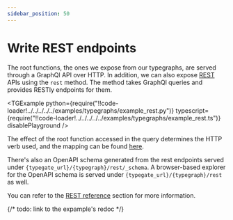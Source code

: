 ```yaml
---
sidebar_position: 50
---
```



# Write REST endpoints

The root functions, the ones we expose from our typegraphs, are served through a GraphQl API over HTTP.
In addition, we can also expose [REST](https://en.wikipedia.org/wiki/REST) APIs using the `rest` method.
The method takes GraphQl queries and provides RESTly endpoints for them.

<TGExample
  python={require("!!code-loader!../../../../../examples/typegraphs/example_rest.py")}
  typescript={require("!!code-loader!../../../../../examples/typegraphs/example_rest.ts")}
  disablePlayground
/>

The effect of the root function accessed in the query determines the HTTP verb used, and the mapping can be found [here](/docs/reference/types/functions#effects).

There's also an OpenAPI schema generated from the rest endpoints served under `{typegate_url}/{typegraph}/rest/_schema`.
A browser-based explorer for the OpenAPI schema is served under `{typegate_url}/{typegraph}/rest` as well.

You can refer to the [REST reference](/docs/reference/rest) section for more information.

{/* todo: link to the expample's redoc */}
